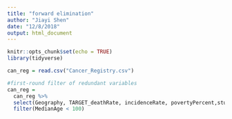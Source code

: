 ```yaml
---
title: "forward elimination"
author: "Jiayi Shen"
date: "12/8/2018"
output: html_document
---
```


```r
knitr::opts_chunk$set(echo = TRUE)
library(tidyverse)
```

```r
can_reg = read.csv("Cancer_Registry.csv")

#first-round filter of redundant variables
can_reg = 
  can_reg %>% 
  select(Geography, TARGET_deathRate, incidenceRate, povertyPercent,studyPerCap, MedianAge, PctMarriedHouseholds, PctHS25_Over, PctBachDeg25_Over, PctPublicCoverageAlone, PctWhite ) %>%
  filter(MedianAge < 100) 
```
